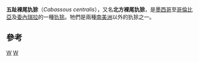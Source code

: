 {{Speciesbox 
| genus = Cabassous
| species = centralis
| authority = [[Miller_(taxonomy)|Miller]], 1899
| status = DD
| status_system = IUCN
| status_ref = <ref name=iucn>{{IUCN2008 | assessors = Lara-Ruiz, P., Samudio, R. & Members of the IUCN SSC Edentate Specialist Group | year = 2008 | id = 3412 | title = Cabassous centralis | downloaded = 30 December 2008}}</ref>
| image = Cabassous centralis (Miller, 1899) head from side.png
}}
'''五趾裸尾犰狳'''（''Cabassous centralis''），又名'''北方裸尾犰狳'''，是[[墨西哥|墨西哥]]至[[哥倫比亞|哥倫比亞]]及[[委內瑞拉|委內瑞拉]]的一種[[犰狳|犰狳]]。牠們是兩種[[南美洲|南美洲]]以外的犰狳之一。

==參考==
{{reflist}}

{{cingulata}}
{{Taxonbar|from=Q1769136}}

[[Category:IUCN红色名录数据缺乏物种|W]]
[[Category:裸尾犰狳屬|W]]